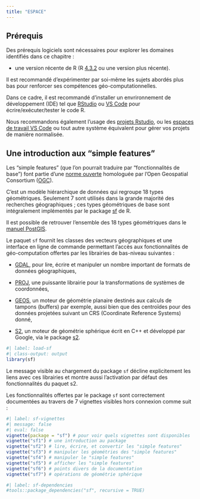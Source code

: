 ```yaml
---
title: "ESPACE"
---
```


## Prérequis

Des prérequis logiciels sont nécessaires pour explorer les domaines identifiés dans ce chapitre :

- une version récente de R (R [4.3.2](https://stat.ethz.ch/pipermail/r-announce/2023/000697.html) ou une version plus récente).

Il est recommandé d'expérimenter par soi-même les sujets abordés plus bas pour renforcer ses compétences géo-computationnelles.

Dans ce cadre, il est recommandé d'installer un envrironnement de développement (IDE) tel que [RStudio](https://posit.co/download/rstudio-desktop/#download) ou [VS Code](https://github.com/REditorSupport/vscode-R) pour écrire/exécuter/tester le code R.

Nous recommandons également l'usage des [projets Rstudio](https://r4ds.had.co.nz/workflow-projects.html), ou les [espaces de travail VS Code](https://code.visualstudio.com/docs/editor/workspaces) ou tout autre système équivalent pour gérer vos projets de manière normalisée.

## Une introduction aux "simple features"

Les "simple features" (que l'on pourrait traduire par "fonctionnalités de base") font partie d'une [norme ouverte](http://portal.opengeospatial.org/files/?artifact_id=25355) homologuée par l'Open Geospatial Consortium ([OGC](https://www.ogc.org/)). <br>

C'est un modèle hiérarchique de données qui regroupe 18 types géométriques. Seulement 7 sont utilisés dans la grande majorité des recherches géographiques ; ces types géométriques de base sont intégralement implémentés par le package [sf](https://r-spatial.github.io/sf/) de R.

Il est possible de retrouver l'ensemble des 18 types géométriques dans le [manuel PostGIS](http://postgis.net/docs/using_postgis_dbmanagement.html).

Le paquet `sf` fournit les classes des vecteurs géographiques et une interface en ligne de commande permettant l'accès aux fonctionnalités de géo-computation offertes par les librairies de bas-niveau suivantes :

- [GDAL](https://gdal.org/)\index{GDAL}, pour lire, écrire et manipuler un nombre important de formats de données géographiques,

- [PROJ](https://proj.org/), une puissante librairie pour la transformations de systèmes de coordonnées, 

- [GEOS](https://libgeos.org/)\index{GEOS}, un moteur de géométrie planaire destinés aux calculs de tampons (buffers) par exemple, aussi bien que des centroïdes pour des données projetées suivant un CRS (Coordinate Reference Systems) donné,

- [S2](https://s2geometry.io/), un moteur de géométrie sphérique écrit en C++ et développé par Google, via le package [s2](https://r-spatial.github.io/s2/).


```r
#| label: load-sf
#| class-output: output
library(sf)
```

Le message visible au chargement du package `sf` décline explicitement les liens avec ces librairies et montre aussi l'activation par défaut des fonctionnalités du paquet s2.

Les fonctionnalités offertes par le package `sf` sont correctement documentées au travers de 7 vignettes visibles hors connexion comme suit :

```r
#| label: sf-vignettes
#| message: false
#| eval: false
vignette(package = "sf") # pour voir quels vignettes sont disponibles
vignette("sf1") # une introduction au package
vignette("sf2") # lire, écrire, et convertir les "simple features"
vignette("sf3") # manipuler les géométries des "simple features"
vignette("sf4") # manipuler le "simple features"
vignette("sf5") # afficher les "simple features"
vignette("sf6") # points divers de la documentation
vignette("sf7") # opérations de géométrie sphérique
```




```r
#| label: sf-dependencies
#tools::package_dependencies("sf", recursive = TRUE)
```

